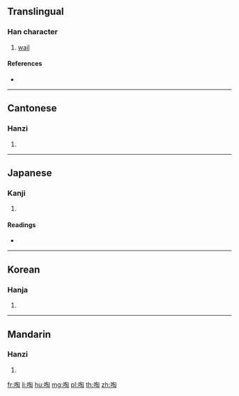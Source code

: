 ==Translingual==

===Han character===
{{Han char|rn=30|rad=口|as=08|sn=11|four=67020|canj=RPOU|ids=⿰口匋}}

# [[wail]]

====References====
* {{Han ref|kx=0196.020|dkj=03823|dj=0417.030|hdz=10644.070|uh=5555|ud=21845|bh=B0DE|bd=45278}}

----

==Cantonese==

===Hanzi===
{{yue-hanzi|jyut=|y=tou4}}

# {{defn|lang=yue|sort=口08}}

----

==Japanese==

===Kanji===
{{ja-kanji|grade=|rs=口08}}

# {{defn|lang=ja|sort=口08}}

====Readings====
* {{ja-readings|on=[[とう]] (tō), [[どう]] (dō)|kun=[[おしゃべり]] (oshaberi)}}

----

==Korean==

===Hanja===
{{ko-hanja|hangeul=도|rv=do|mr=to}}

# {{defn|lang=ko|sort=口08}}

----

==Mandarin==

===Hanzi===
{{cmn-hanzi|pin=[[táo]] ([[tao2]])|wg=t'ao<sup>2</sup>}}

# {{defn|lang=cmn|sort=口08}}

[[fr:啕]]
[[li:啕]]
[[hu:啕]]
[[mg:啕]]
[[pl:啕]]
[[th:啕]]
[[zh:啕]]